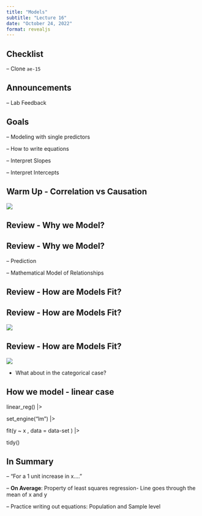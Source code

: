 ```yaml
---
title: "Models"
subtitle: "Lecture 16"
date: "October 24, 2022"
format: revealjs
---
```


## Checklist

-- Clone `ae-15`

## Announcements

-- Lab Feedback 

## Goals 

-- Modeling with single predictors 

-- How to write equations 

-- Interpret Slopes 

-- Interpret Intercepts 


## Warm Up - Correlation vs Causation

![](images/maine.png)

## Review - Why we Model?


## Review - Why we Model?

-- Prediction 

-- Mathematical Model of Relationships

## Review - How are Models Fit? 


## Review - How are Models Fit? 

![](images/RSS.png)


## Review - How are Models Fit? 

![](images/residexample.png)

- What about in the categorical case? 


## How we model - linear case 

linear_reg() |> 

  set_engine("lm") |> 
  
  fit(y ~ x , data = data-set ) |> \
  
  tidy()

## In Summary 

-- "For a 1 unit increase in x...." 

-- **On Average**: Property of least squares regression- Line goes through the mean of x and y

-- Practice writing out equations: Population and Sample level


